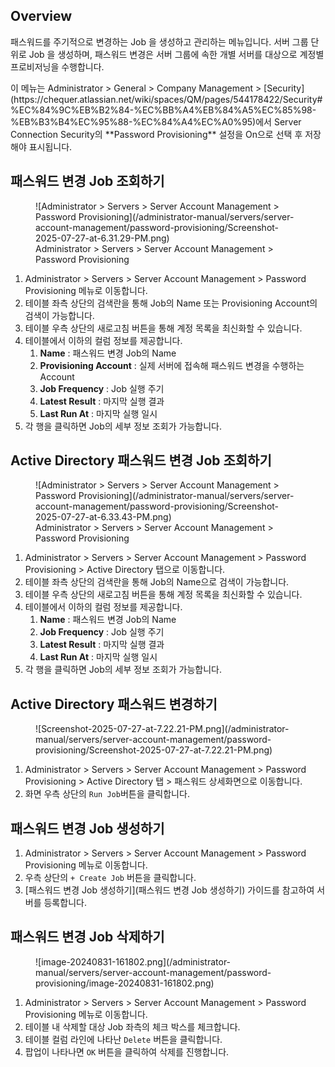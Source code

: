 
## Overview

패스워드를 주기적으로 변경하는 Job 을 생성하고 관리하는 메뉴입니다. 서버 그룹 단위로 Job 을 생성하며, 패스워드 변경은 서버 그룹에 속한 개별 서버를 대상으로 계정별 프로비저닝을 수행합니다.

<Callout type="info">
이 메뉴는 Administrator &gt; General &gt; Company Management &gt; [Security](https://chequer.atlassian.net/wiki/spaces/QM/pages/544178422/Security#%EC%84%9C%EB%B2%84-%EC%BB%A4%EB%84%A5%EC%85%98-%EB%B3%B4%EC%95%88-%EC%84%A4%EC%A0%95)에서 Server Connection Security의  **Password Provisioning**  설정을 On으로 선택 후 저장해야 표시됩니다.
</Callout>


## 패스워드 변경 Job 조회하기

<figure data-layout="center" data-align="center">
![Administrator &gt; Servers &gt; Server Account Management &gt; Password Provisioning](/administrator-manual/servers/server-account-management/password-provisioning/Screenshot-2025-07-27-at-6.31.29-PM.png)
<figcaption>
Administrator &gt; Servers &gt; Server Account Management &gt; Password Provisioning
</figcaption>
</figure>

1. Administrator &gt; Servers &gt; Server Account Management &gt; Password Provisioning 메뉴로 이동합니다.
2. 테이블 좌측 상단의 검색란을 통해 Job의 Name 또는 Provisioning Account의 검색이 가능합니다.
3. 테이블 우측 상단의 새로고침 버튼을 통해 계정 목록을 최신화할 수 있습니다.
4. 테이블에서 이하의 컬럼 정보를 제공합니다.
    1.  **Name** : 패스워드 변경 Job의 Name
    2.  **Provisioning Account**  : 실제 서버에 접속해 패스워드 변경을 수행하는 Account
    3.  **Job Frequency**  : Job 실행 주기
    4.  **Latest Result**  : 마지막 실행 결과
    5.  **Last Run At**  : 마지막 실행 일시
5. 각 행을 클릭하면 Job의 세부 정보 조회가 가능합니다.

## Active Directory 패스워드 변경 Job 조회하기

<figure data-layout="center" data-align="center">
![Administrator &gt; Servers &gt; Server Account Management &gt; Password Provisioning](/administrator-manual/servers/server-account-management/password-provisioning/Screenshot-2025-07-27-at-6.33.43-PM.png)
<figcaption>
Administrator &gt; Servers &gt; Server Account Management &gt; Password Provisioning
</figcaption>
</figure>

1. Administrator &gt; Servers &gt; Server Account Management &gt; Password Provisioning &gt; Active Directory 탭으로 이동합니다.
2. 테이블 좌측 상단의 검색란을 통해 Job의 Name으로 검색이 가능합니다.
3. 테이블 우측 상단의 새로고침 버튼을 통해 계정 목록을 최신화할 수 있습니다.
4. 테이블에서 이하의 컬럼 정보를 제공합니다.
    1.  **Name** : 패스워드 변경 Job의 Name
    2.  **Job Frequency**  : Job 실행 주기
    3.  **Latest Result**  : 마지막 실행 결과
    4.  **Last Run At**  : 마지막 실행 일시
5. 각 행을 클릭하면 Job의 세부 정보 조회가 가능합니다.

## Active Directory 패스워드 변경하기

<figure data-layout="center" data-align="center">
![Screenshot-2025-07-27-at-7.22.21-PM.png](/administrator-manual/servers/server-account-management/password-provisioning/Screenshot-2025-07-27-at-7.22.21-PM.png)
</figure>

1. Administrator &gt; Servers &gt; Server Account Management &gt; Password Provisioning &gt; Active Directory 탭 &gt; 패스워드 상세화면으로 이동합니다.
2. 화면 우측 상단의 `Run Job`버튼을 클릭합니다. 

## 패스워드 변경 Job 생성하기

1. Administrator &gt; Servers &gt; Server Account Management &gt; Password Provisioning 메뉴로 이동합니다.
2. 우측 상단의 `+ Create Job` 버튼을 클릭합니다.
3. [패스워드 변경 Job 생성하기](패스워드 변경 Job 생성하기) 가이드를 참고하여 서버를 등록합니다.


## 패스워드 변경 Job 삭제하기

<figure data-layout="center" data-align="center">
![image-20240831-161802.png](/administrator-manual/servers/server-account-management/password-provisioning/image-20240831-161802.png)
</figure>

1. Administrator &gt; Servers &gt; Server Account Management &gt; Password Provisioning 메뉴로 이동합니다.
2. 테이블 내 삭제할 대상 Job 좌측의 체크 박스를 체크합니다.
3. 테이블 컬럼 라인에 나타난 `Delete` 버튼을 클릭합니다.
4. 팝업이 나타나면 `OK` 버튼을 클릭하여 삭제를 진행합니다.

